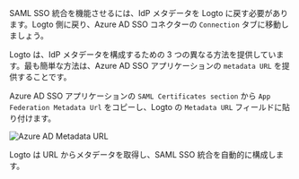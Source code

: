 
SAML SSO 統合を機能させるには、IdP メタデータを Logto に戻す必要があります。Logto 側に戻り、Azure AD SSO コネクターの `Connection` タブに移動しましょう。

Logto は、IdP メタデータを構成するための 3 つの異なる方法を提供しています。最も簡単な方法は、Azure AD SSO アプリケーションの `metadata URL` を提供することです。

Azure AD SSO アプリケーションの `SAML Certificates section` から `App Federation Metadata Url` をコピーし、Logto の `Metadata URL` フィールドに貼り付けます。

<img src={azureAdMetadataUrlImage} alt="Azure AD Metadata URL" />

Logto は URL からメタデータを取得し、SAML SSO 統合を自動的に構成します。
